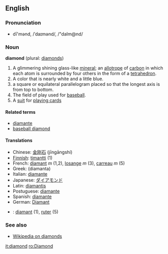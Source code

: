 ==English==
===Pronunciation===
*dī'mənd, /ˈdaɪmənd/, /"daIm@nd/

===Noun===
'''diamond''' (plural: [[diamonds]])<!-- pretty sure it can also be used as an uncountable noun as a material -->

#A glimmering shining glass-like [[mineral]]; an [[allotrope]] of [[carbon]] in which each atom is surrounded by four others in the form of a [[tetrahedron]].
#A color that is nearly white and a little blue.
#a square or equilateral parallelogram placed so that the longest axis is from top to bottom.
#The field of play used for [[baseball]].
#A [[suit]] for [[playing card]]s

====Related terms====
*[[diamante]]
*[[baseball diamond]]

====Translations====
*Chinese: [[金刚石]] (jīngāngshí)
*[[Finnish]]: [[timantti]] (1)
*French: [[diamant]] ''m'' (1,2), [[losange]] ''m'' (3), [[carreau]] ''m'' (5)
*Greek: (diamanta)
*Italian: [[diamante]]
*Japanese: [[ダイアモンド]]
*Latin: [[diamantis]]
*Postuguese: [[diamante]]
*Spanish: [[diamante]]
*German: [[Diamant]]
*{{sv}}: [[diamant]] (1), [[ruter]] (5)

===See also===
*[[w:Diamond|Wikipedia on diamonds]]

[[it:diamond]]
[[ro:Diamond]]